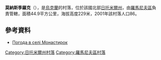 {{coord|50|10|21|N|28|2|18|E|scale:30000|display=title}}

'''莫納斯季羅克'''（{{lang-uk|Монастирок}}），是[[烏克蘭|烏克蘭]]的村落，位於該國北部[[日托米爾州|日托米爾州]]，由[[羅馬尼夫區|羅馬尼夫區]]負責管轄，面積44.9平方公里，海拔高度229米，2001年該村落人口86。

==參考資料==
* [http://weather.in.ua/ua/zhitomirskaja/16257 Погода в селі Монастирок]

{{DEFAULTSORT:Монастирок}}
[[Category:日托米爾州村落|Category:日托米爾州村落]]
[[Category:羅馬尼夫區村落|Category:羅馬尼夫區村落]]


{{Zhytomyr-geo-stub}}